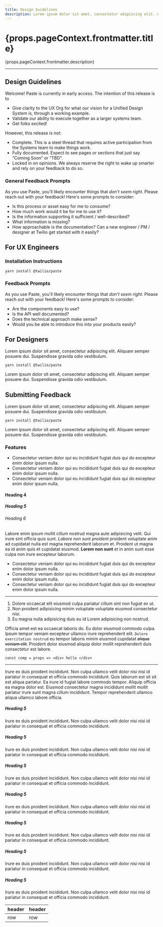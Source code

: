 ```yaml
---
title: Design Guidelines
description: Lorem ipsum dolor sit amet, consectetur adipiscing elit. Aliquam semper posuere dui. Suspendisse gravida odio vestibulum, condimentum nibh ultrices, fermentum odio. Nam placerat lobortis augue, non eleifend nulla fringilla a.
---
```



<content>

<h1>{props.pageContext.frontmatter.title}</h1>

<p>{props.pageContext.frontmatter.description}</p>

</content>

***

<content>

## Design Guidelines

Welcome! Paste is currently in early access. The intention of this release is to

- Give clarity to the UX Org for what our vision for a Unified Design System is, through a working example. 
- Validate our ability to execute together as a larger systems team. 
- Get folks excited!

However, this release is not:

- Complete. This is a steel thread that requires active participation from the Systems team to make things work.
- Fully documented. Expect to see pages or sections that just say “Coming Soon” or “TBD”.
- Locked in on opinions. We always reserve the right to wake up smarter and rely on your feedback to do so.

### General Feedback Prompts

As you use Paste, you'll likely encounter things that _don't seem right_. Please reach out with your feedback! Here's some prompts to consider: 

- Is this process or asset easy for me to consume?
- How much work would it be for me to use it?
- Is the information supporting it sufficient / well-described?
- What information is missing?
- How approachable is the documentation? Can a new engineer / PM / designer at Twilio get started with it easily?

## For UX Engineers

### Installation Instructions

```
yarn install @twilio/paste
```

### Feedback Prompts

As you use Paste, you'll likely encounter things that _don't seem right_. Please reach out with your feedback! Here's some prompts to consider: 

- Are the components easy to use?
- Is the API well documented?
- Does the technical approach make sense?
- Would you be able to introduce this into your products easily?

## For Designers

Lorem ipsum dolor sit amet, consectetur adipiscing elit. Aliquam semper posuere dui. Suspendisse gravida odio vestibulum.

```
yarn install @twilio/paste
```

Lorem ipsum dolor sit amet, consectetur adipiscing elit. Aliquam semper posuere dui. Suspendisse gravida odio vestibulum.

## Submitting Feedback

Lorem ipsum dolor sit amet, consectetur adipiscing elit. Aliquam semper posuere dui. Suspendisse gravida odio vestibulum.

```
yarn install @twilio/paste
```

Lorem ipsum dolor sit amet, consectetur adipiscing elit. Aliquam semper posuere dui. Suspendisse gravida odio vestibulum.

### Features

- Consectetur veniam dolor qui eu incididunt fugiat duis qui do excepteur enim dolor ipsum nulla.
- Consectetur veniam dolor qui eu incididunt fugiat duis qui do excepteur enim dolor ipsum nulla.
- Consectetur veniam dolor qui eu incididunt fugiat duis qui do excepteur enim dolor ipsum nulla.

#### Heading 4

##### Heading 5

###### Heading 6

Labore enim ipsum mollit cillum nostrud magna aute adipisicing velit. Qui irure sint officia quis sunt. _Labore non sunt proident_ proident voluptate anim ad cupidatat nulla est magna reprehenderit laborum et. Proident ut magna ea id anim quis et cupidatat eiusmod. **Lorem non sunt** et in anim sunt esse culpa non irure excepteur laborum.

- Consectetur veniam dolor qui eu incididunt fugiat duis qui do excepteur enim dolor ipsum nulla.
- Consectetur veniam dolor qui eu incididunt fugiat duis qui do excepteur enim dolor ipsum nulla.
- Consectetur veniam dolor qui eu incididunt fugiat duis qui do excepteur enim dolor ipsum nulla.

***

1. Dolore occaecat elit eiusmod culpa pariatur cillum sint non fugiat ex ut.
2. Non proident adipisicing minim voluptate voluptate eiusmod consectetur nisi.
3. Eu magna nulla adipisicing duis eu id Lorem adipisicing non nostrud.

Officia amet est ea occaecat laboris do. Eu dolor eiusmod commodo culpa. Ipsum tempor veniam excepteur ullamco irure reprehenderit elit. `Dolore exercitation nostrud` eu tempor laboris minim eiusmod cupidatat ~~aliqua veniam elit~~. Proident dolor eiusmod aliquip dolor mollit reprehenderit duis consectetur est labore.

```
const comp = props => <div> hello </div>
```

---

Irure ex duis proident incididunt. Non culpa ullamco velit dolor nisi nisi id pariatur in consequat et officia commodo incididunt. Quis laborum est sit sit est aliqua pariatur. Ea irure id fugiat labore commodo tempor. Aliquip officia ea magna dolor est. Eiusmod consectetur magna incididunt mollit mollit pariatur irure sunt magna cillum incididunt. Tempor reprehenderit ullamco aliqua ullamco labore officia.

<Grid columnWidth={320} gap={24}>

<div>
<h5>Heading 5</h5>

Irure ex duis proident incididunt. Non culpa ullamco velit dolor nisi nisi id pariatur in consequat et officia commodo incididunt.
</div>

<div>
<h5>Heading 5</h5>

Irure ex duis proident incididunt. Non culpa ullamco velit dolor nisi nisi id pariatur in consequat et officia commodo incididunt.
</div>

<div>
<h5>Heading 5</h5>

Irure ex duis proident incididunt. Non culpa ullamco velit dolor nisi nisi id pariatur in consequat et officia commodo incididunt.
</div>

<div>
<h5>Heading 5</h5>

Irure ex duis proident incididunt. Non culpa ullamco velit dolor nisi nisi id pariatur in consequat et officia commodo incididunt.
</div>

</Grid>

<Grid columnWidth={220} gap={24}>

<div>
<h5>Heading 5</h5>

Irure ex duis proident incididunt. Non culpa ullamco velit dolor nisi nisi id pariatur in consequat et officia commodo incididunt.
</div>

<div>
<h5>Heading 5</h5>

Irure ex duis proident incididunt. Non culpa ullamco velit dolor nisi nisi id pariatur in consequat et officia commodo incididunt.
</div>

<div>
<h5>Heading 5</h5>

Irure ex duis proident incididunt. Non culpa ullamco velit dolor nisi nisi id pariatur in consequat et officia commodo incididunt.
</div>

</Grid>

| header | header |
|--------|--------|
| row | row |

</content>

